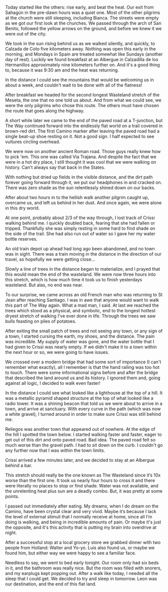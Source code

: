 Today started like the others: rise early, and beat the heat. Our exit
from Sahagún in the pre-dawn hours was a quiet one. Most of the other pilgrims
at the church were still sleeping, including Bianca. The streets were empty as
we got our first look at the churches. We passed through the arch of San
Benito, followed the yellow arrows on the ground, and before we knew it we were
out of the city.

We took in the sun rising behind us as we walked silently, and quickly, to
Calzada de Coto five kilometers away. Nothing was open this early in the
morning, and Mondays in Spain are treated somewhat like Sundays (another day of
rest). Luckily we found breakfast at an Albergue in Calzadilla de los
Hermanillos approximately nine kilometers further on. And it's a good thing to,
because it was 9:30 am and the heat was returning.

In the distance I could see the mountains that would be welcoming us in about a
week, and couldn't wait to be done with all of the flatness!

After breakfast we headed for the second longest Wasteland stretch of the
Meseta, the one that no one told us about. And from what we could see, we were
the only pilgrims who chose this route. The others must have chosen the route
that goes along the highway.

A short while later we came to the end of the paved road at a T-junction, but
The Way continued forward into the endlessly flat world on a trail covered in
brown-red dirt. The first Camino marker after leaving the paved road had a
single beat-up shoe resting on it. Not a good sign. I half expected to see
vultures circling overhead.

We were now on another ancient Roman road. Those guys really knew how to
pick 'em. This one was called Via Trajana. And despite the fact that we were in
a hot dry place, I still thought it was cool that we were walking on history.
Can't always say that back in the States.

With nothing but dried up fields in the visible distance, and the dirt path
forever going forward through it, we put our headphones in and cracked on.
There was zero shade as the sun relentlessly shined down on our backs.

After about two hours in to the hellish walk another pilgrim caught up, overcame
us, and left us behind in her dust. And once again, we were alone in this dry
world.

At one point, probably about 2/3 of the way through, I lost track of Crissi
walking behind me. I quickly doubled back, fearing that she had fallen or
tripped. Thankfully she was simply resting in some hard to find shade on the
side of the trail. She had also run out of water so I gave her my water bottle
reserves.

An old train depot up ahead had long ago been abandoned, and no town was in
sight. There was a train moving in the distance in the direction of our travel,
so hopefully we were getting close...

Slowly a line of trees in the distance began to materialize, and I prayed that
this would mean the end of the wasteland. We were now three hours into this
stretch, which is how much time it took us to finish yesterdays wasteland. But
alas, no end was near.

To our surprise, we came across an old French man who was returning to St Jean
after reaching Santiago. I was in awe that anyone would want to walk this part
of The Way again. What a mad man, I said. At last we reached the trees which
stood as a physical, and symbolic, end to the longest hottest dryest stretch of
walking I've ever done in life. Through the trees we saw bulls feasting on
piles of potatoes.

After exiting the small patch of trees and not seeing any town, or any sign of a
town, I started cursing the earth, my shoes, and the distance. The pain was
incredible. My supply of water was gone, and the water bottle that I had given
to Crissi was nearly empty. If we didn't make it to a town within the next hour
or so, we were going to have issues.

We crossed over a modern bridge that had some sort of importance (I can't
remember what exactly), all I remember is that the hand railing was too hot to
touch. There were some informational signs before and after the bridge that
described the land around us and its history. I ignored them and, going against
all logic, I decided to walk even faster!

In the distance I could see what looked like a lighthouse at the top of a hill.
It was a metallic pyramid shaped structure at the top of what looked like a
radio tower. It was a shining beacon that told us we were about to arrive in a
town, and arrive at sanctuary. With every curve in the path (which was now a
white gravel), I turned around in order to make sure Crissi was still behind
me.

Reliegos was another town that appeared out of nowhere. At the edge of the hill
I spotted the town below. I started walking faster and faster, eager to get out
of this dirt and onto paved road. Bad idea. The paved road felt so much worse
than the gravel path. I had to sit down on the curb. I couldn't go any further
now that I was within the town limits.

Crissi arrived a few minutes later, and we decided to stay at an Albergue behind
a bar.

This stretch should really be the one known as The Wasteland since it’s 10x
worse than the first one. It took us nearly four hours to cross it and there
were literally no places to stop or find shade. Water was not available, and
the unrelenting heat plus sun are a deadly combo. But, it was pretty at some
points.

I passed out immediately after eating. My dreams, when I do dream on the Camino,
have been crystal clear and very vivid. Maybe it’s because I lack the level of
external stimuli that I normally receive at home, since all I’m doing is
walking, and being in incredible amounts of pain. Or maybe it's just the
opposite, and it's this activity that is putting my brain into overdrive at
night.

After a successful stop at a local grocery store we grabbed dinner with two
people from Holland: Walter and Yo-yo. Luis also found us, or maybe we found
him, but either way we were happy to see a familiar face.

Needless to say, we went to bed early tonight. Our room only had six beds in it,
and the bathroom was really nice. But the room was filled with snorers, and my
earplugs kept popping out. After a walk like today, I needed all the sleep that
I could get. We decided to try and sleep in tomorrow. Leon was our destination,
and the end of this flat land.
